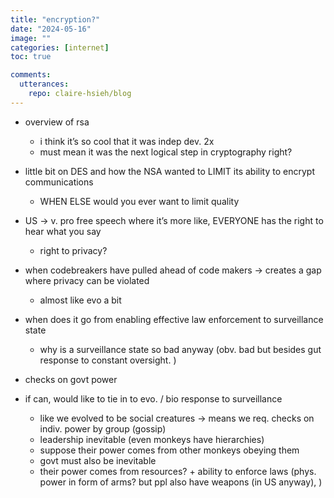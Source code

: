 ```yaml
---
title: "encryption?"
date: "2024-05-16"
image: ""
categories: [internet]
toc: true

comments:
  utterances:
    repo: claire-hsieh/blog
---
```


-   overview of rsa

    -   i think it's so cool that it was indep dev. 2x
    -   must mean it was the next logical step in cryptography right?

-   little bit on DES and how the NSA wanted to LIMIT its ability to encrypt communications

    -   WHEN ELSE would you ever want to limit quality

-   US -\> v. pro free speech where it's more like, EVERYONE has the right to hear what you say

    -   right to privacy?

-   when codebreakers have pulled ahead of code makers -\> creates a gap where privacy can be violated

    -   almost like evo a bit

-   when does it go from enabling effective law enforcement to surveillance state

    -   why is a surveillance state so bad anyway (obv. bad but besides gut response to constant oversight. )

-   checks on govt power

-   if can, would like to tie in to evo. / bio response to surveillance

    -   like we evolved to be social creatures -\> means we req. checks on indiv. power by group (gossip)
    -   leadership inevitable (even monkeys have hierarchies)
    -   suppose their power comes from other monkeys obeying them
    -   govt must also be inevitable
    -   their power comes from resources? + ability to enforce laws (phys. power in form of arms? but ppl also have weapons (in US anyway), )
